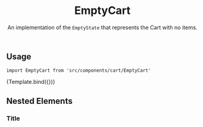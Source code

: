 


<Meta component={EmptyCart} title="Organisms/EmptyState/EmptyCart" />


<header>

# EmptyCart

An implementation of the `EmptyState` that represents the Cart with no items.

</header>

## Usage

`import EmptyCart from 'src/components/cart/EmptyCart'`

<Canvas>
  <Story name="default">{Template.bind({})}</Story>
</Canvas>

<ArgsTable story="default" />

## Nested Elements

### Title

<TokenTable>
  <TokenRow
    token="--fs-empty-state-title-margin-bottom"
    value="var(--fs-spacing-2)"
  />
  <TokenRow
    token="--fs-empty-state-title-color"
    value="var(--fs-color-disabled-text)"
    isColor
  />
  <TokenRow token="--fs-empty-state-title-size" value="var(--fs-text-size-lead)" />
</TokenTable>
